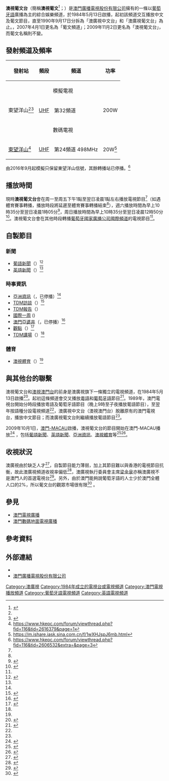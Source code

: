 {{TV channel|[[澳門廣播電視股份有限公司|澳門廣播電視股份有限公司]]}}
{{頻道資訊
| 頻道名稱         = 澳視葡文台<br/>{{lang|pt|Canal Macau}}
| 頻道圖片檔案     = Canal Macau.png
| 頻道圖片尺寸     = 150px
| 頻道圖片名稱     = 澳視葡文台
| 所屬國家或地區   = {{MAC}}
| 總部所在         = {{MAC}}
| 播放地區         = 澳門及邻近地区
| 開播日期         = 1984年5月13日（模擬版本）<br>2008年7月15日（數碼版本）
| 停播日期         = 
| 頻道類別         = 綜合
| 頻道語言         = 葡語、英語
| 視頻格式         = 模擬（[[PAL制式|PAL]]）： [[576i|576i]] [[縱橫比_(圖像)|4:3]]<br>數碼（[[DTMB|DTMB]]）：<br> '''2015年3月2日前'''<br>  [[576i|576i]] [[縱橫比_(圖像)|4:3]]<br> '''2015年3月2日至2016年7月11日'''<br>[[576i|576i]] [[縱橫比_(圖像)|16:9]]<br> '''2016年7月11日起'''<br>[[1080i|1080i]] [[縱橫比_(圖像)|16:9]]
| 收視率           = 
| 收視率調查時間   = 
| 收視率資料來源   = 
| 頻道口號         = 
| 擁有者           = [[澳門廣播電視股份有限公司|澳門廣播電視股份有限公司]]
| 持股者           = 
| 前頻道名稱       = 澳廣視葡文台<br>葡文台
| 被取代名稱       = 澳門電視台
| 集團同類頻道     = [[澳視澳門|澳視澳門]]、[[澳門體育頻道|澳門體育]]、[[澳門資訊|澳門資訊]]、[[澳門綜藝|澳門綜藝]]、[[澳門-MACAU|澳門-MACAU]]
| 重播服務頻道     = 
| 頻道官方網站     = http://portugues.tdm.com.mo/
| 備註             =
| 無線電視供應商01 = 澳門免費電視
| 無線電視頻道數01 = 32頻道
| 數位電視供應商01 = [[澳門廣播電視股份有限公司|澳門免費電視]]
| 數位電視頻道數01 = 92頻道
| 有線電視供應商01 = [[澳門有線電視|澳門有線電視]]
| 有線電視頻道數01 = 81頻道
| 有線電視供應商02 = [[澳門基本電視頻道|澳門基本電視頻道]]
| 有線電視頻道數02 = UHF 31頻道（模擬）<br>92頻道（數碼）
| 線上收看網站01   = 澳廣視網站
| 線上收看網址01   = [https://www.tdm.com.mo/zh-hant/live?Channel=2&type=tv]
}}
'''澳視葡文台'''（簡稱'''澳視葡文'''<ref>{{cite web|author=澳廣視廣告課|title=慶祝澳門特別行政區成立十二周年廣告套裝價目表|url=http://www.tdm.com.mo/c_page/adv/mtv_return_commemorate_adv.pdf|publisher=澳門廣播電視股份有限公司|accessdate=2012-09-02|archive-url=https://web.archive.org/web/20140304202604/http://www.tdm.com.mo/c_page/adv/mtv_return_commemorate_adv.pdf|archive-date=2014-03-04|dead-url=no}}</ref>；{{lang-pt|'''Canal Macau'''}}）是[[澳門廣播電視股份有限公司|澳門廣播電視股份有限公司]]擁有的一條以[[葡萄牙語|葡萄牙語]]廣播為主的綜合娛樂頻道，於1984年5月13日啟播，起初該頻道交互播放中文及葡文節目，直至1990年9月17日分拆為「澳廣視中文台」和「澳廣視葡文台」為止。{{Fact|葡文台在初期的名稱是「澳廣視第一台」|time=2014-12-08T11:05:46+00:00}}，2007年4月1日更名為「葡文頻道{{lang|pt|Canal Macau}}」；2009年11月2日更名為「澳視葡文台」，而葡文名稱則不變。

== 發射頻道及頻率 ==
{| class="wikitable"
! 發射站
! 頻段
! 頻道
! 功率
|-
! colspan="4"  align="center" | 模擬電視
|-
| 東望洋山<ref name="macau1"/><ref>{{cite web |author=朱奕聰 |title=批示摘錄數份——財政局——澳門特別行政區與澳門廣播電視股份有限公司簽署之公證合同摘錄——電視及聲音廣播服務批給續期公證合同 |url=https://bo.io.gov.mo/bo/ii/2005/31/extractosdsf_cn.asp |location=澳門 |publisher=印務局 |date=2005-07-26 |accessdate=2020-12-30 |archive-date=2019-02-20 |archive-url=https://web.archive.org/web/20190220181940/http://bo.io.gov.mo/bo/ii/2005/31/extractosdsf_cn.asp |dead-url=no }}</ref>
| [[特高頻|UHF]]
| 第32頻道
| 200W
|-
! colspan="4"  align="center" | 數碼電視
|-
| [[東望洋山|東望洋山]]<ref>https://www.hkepc.com/forum/viewthread.php?fid=116&tid=2616379&page=1{{Verify credibility}}</ref>
| [[特高頻|UHF]]
| 第24頻道 498MHz
| 20W<ref> https://m.ishare.iask.sina.com.cn/f/1wXHJspJ6mb.html{{Verify credibility}}</ref>
|}

由2016年9月起模擬只保留東望洋山信號，其餘轉播站已停播。<ref>https://www.hkepc.com/forum/viewthread.php?fid=116&tid=2606532&extra=&page=3{{Verify credibility}}</ref>

==播放時間==
{{NoteUTC+8}}
現時'''澳視葡文台'''會在周一至周五下午1點至翌日凌晨1點左右播放電視節目<ref name="tdm1"/>（如遇體育賽事轉播，播放時段將延遲至體育賽事轉播結束<ref name="tdm3"/>），週六播放時間為早上10時35分至翌日凌晨1時05分<ref>{{cite web|title=Programação TV (Sábado)|url=http://portugues.tdm.com.mo/index.php?se=schedule&type=&wd=Sat|publisher=澳門廣播電視股份有限公司|accessdate=2012-03-18|language=pt|archive-url=https://web.archive.org/web/20150402170700/http://portugues.tdm.com.mo/index.php?se=schedule&type=&wd=Sat|archive-date=2015-04-02|dead-url=no}}</ref>，周日播放時間為早上10時35分至翌日凌晨12時50分<ref>{{pt}}{{cite web|title=Programação TV (Domingo)|url=http://portugues.tdm.com.mo/index.php?se=schedule&type=&wd=Sun|publisher=澳門廣播電視股份有限公司|accessdate=2012-03-18|archive-url=https://web.archive.org/web/20150402153803/http://portugues.tdm.com.mo/index.php?se=schedule&type=&wd=Sun|archive-date=2015-04-02|dead-url=no}}</ref>。澳視葡文台會在其他時段轉播[[葡萄牙國家廣播公司國際頻道|葡萄牙國家廣播公司國際頻道]]的電視節目<ref name="tdm1"/>。

==自製節目==
=== 新聞 ===
*[[澳廣視葡語新聞、英語新聞|葡語新聞]]（{{lang|pt|Telejornal}}）<ref name="tdm1">{{pt}}{{cite web|title=Programação TV (Sexta-feira)|url=http://portugues.tdm.com.mo/index.php?se=schedule&type=&wd=Fri|publisher=澳門廣播電視股份有限公司|accessdate=2012-03-18|archive-url=https://web.archive.org/web/20160305010036/http://portugues.tdm.com.mo/index.php?se=schedule&type=&wd=Fri|archive-date=2016-03-05|dead-url=no}}</ref>
*[[澳廣視葡語新聞、英語新聞|英語新聞]]（{{lang|en|TDM News}}）<ref name="tdm1"/>

=== 時事資訊 ===
*[[亞洲資訊|亞洲資訊]]（{{lang|pt|Ásia Global}}，已停播）<ref name="tdm1"/>
*[[TDM訪談|TDM訪談]]（{{lang|pt|TDM Entrevista}}）<ref name="tdm2">{{pt}}{{cite web|title=Programação TV (Terça-feira)|url=http://portugues.tdm.com.mo/index.php?se=schedule&type=&wd=Tue|publisher=澳門廣播電視股份有限公司|accessdate=2012-03-18}}</ref>
*[[TDM報告|TDM報告]]（{{lang|pt|TDM Reportagem}}）
*[[國際一周_(澳視葡文)|國際一周]] ({{lang|pt|Semana Internacional}}) 
*[[澳門亞婆井|澳門亞婆井]]（{{lang|pt|Montra do Lilau}}，已停播）<ref name="tdm3">{{pt}}{{cite web|title=Programação TV (Quarta-feira)|url=http://portugues.tdm.com.mo/index.php?se=schedule&type=&wd=Wed|publisher=澳門廣播電視股份有限公司|accessdate=2012-03-18|archive-url=https://web.archive.org/web/20160305010042/http://portugues.tdm.com.mo/index.php?se=schedule&type=&wd=Wed|archive-date=2016-03-05|dead-url=no}}</ref>
*[[觀點_(澳視葡文)|觀點]]（{{lang|pt|Contraponto}}）<ref>{{cite web |title=Contraponto (TDM) |url=https://port.tdm.com.mo/c_tv/index.php?type=10 |website=[[澳門廣播電視股份有限公司|澳門廣播電視股份有限公司]] |access-date=2021-02-05 |archive-date=2021-01-23 |archive-url=https://web.archive.org/web/20210123104046/http://port.tdm.com.mo/c_tv/index.php?type=10 |dead-url=no }}</ref>
*[[TDM講場|TDM講場]]（{{lang|en|TDM Talk Show}}）<ref name="tdm1"/>

=== 體育 ===
*[[澳視體育_(電視節目)|澳視體育]]（{{lang|pt|TDM Desporto}}）<ref name="tdm2"/>

==與其他台的聯繫==
澳視葡文台和[[澳視澳門台|澳視澳門台]]的前身是澳廣視旗下一條獨立的電視頻道，在1984年5月13日啟播<ref name="macau1">{{Cite book|author=黃漢強、吳志良主編，澳門大學澳門研究中心編|title=澳門總覽（第二版）|location=澳門|publisher=澳門基金會|date=1996|ISBN=978-972-8147-51-8|accessdate=2011-01-07}}</ref>。起初這條頻道會交叉播放[[粵語|粵語]]和[[葡萄牙語|葡萄牙語]]節目<ref name="museum">{{Cite web|url=http://macao.communications.museum/chi/exhibition/secondfloor/MoreInfo/2_9_3_RadioMacau.html|title=澳門的電台|date=2010-12-14|publisher=澳門通訊博物館|accessdate=2011-01-07|archive-url=https://web.archive.org/web/20090904092109/http://macao.communications.museum/chi/Exhibition/SecondFloor/MoreInfo/2_9_3_RadioMacau.html|archive-date=2009-09-04|dead-url=yes}}</ref>。1989年，澳門電視台開始分時段播放粵語及葡萄牙語節目（晚上9時至子夜播放葡語節目），至翌年按語種分設電視頻道<ref name="macau1"/>，澳廣視中文台（澳視澳門台）脫離原有的澳門電視台，播放中文節目；而澳廣視葡文台則繼續播放葡語節目<ref name="museum"/>。

2009年10月1日，[[澳門-MACAU|澳門-MACAU]]啟播，澳視葡文台的節目開始在澳門-MACAU播放<ref>{{cite web|title=澳視-Macau衛星頻道|url=http://sat.tdm.com.mo/|publisher=澳門廣播電視股份有限公司|accessdate=2012-03-19|deadurl=yes|archiveurl=https://web.archive.org/web/20120301183841/http://sat.tdm.com.mo/|archivedate=2012-03-01}}</ref> ，包括[[澳廣視葡語新聞|葡語新聞]]、[[澳廣視英語新聞|英語新聞]]、[[亞洲資訊|亞洲資訊]]、[[澳視體育_(電視節目)|澳視體育]]等<ref>{{cite web|title=節目表（2012-03-19）|url=http://www.tdm.com.mo/c_pgm/prog/index.php?pdate=2012-03-19|publisher=澳門廣播電視股份有限公司|accessdate=2012-03-19|archive-url=https://web.archive.org/web/20160305005101/http://www.tdm.com.mo/c_pgm/prog/index.php?pdate=2012-03-19|archive-date=2016-03-05|dead-url=no}}</ref><ref>{{cite web|title=節目表（2012-03-13）|url=http://www.tdm.com.mo/c_pgm/prog/index.php?pdate=2012-03-13|publisher=澳門廣播電視股份有限公司|accessdate=2012-03-19|archive-url=https://web.archive.org/web/20160305004941/http://www.tdm.com.mo/c_pgm/prog/index.php?pdate=2012-03-13|archive-date=2016-03-05|dead-url=no}}</ref>。

==收視狀況==
澳廣視由於缺乏人才<ref>{{Cite book|author=柯達群|title=港澳當代大眾傳播簡史|location=香港|publisher=香港中國新聞出版社|date=2009|ISBN= 978-988-18-5618-0|accessdate=2011-04-28}}</ref>，自製節目能力薄弱，加上其節目難以與香港的電視節目抗衡，故此澳廣視頻道收視率偏低<ref name="macau3">{{cite book|author=尹德剛|editor1=吳志良|editor2=楊允中|date=2002|title=澳門2002年|chapter=澳門大眾傳媒現狀與發展方略|publisher=澳門基金會|accessdate=2011-01-07}}</ref>，澳廣視執行委員會主席[[梁金泉_(1949年)|梁金泉]]亦稱澳廣視不是澳門人的首選電視台<ref>{{Cite web|url=http://hknews.hksyu.edu/index.php/Radio_News_%E9%8C%84%E9%9F%B3%E7%A8%BF_(2)_%E6%BE%B3%E5%BB%A3%E8%A6%96%E6%AC%B2%E4%BD%9C%E6%BE%B3%E9%96%80%E4%BA%BA%E6%96%B0%E8%81%9E%E5%8F%B0|title=澳廣視欲作澳門人新聞台|author=歐曉淇|date=2012|publisher=樹仁大學|accessdate=2013-10-20|archive-url=https://web.archive.org/web/20160304190236/http://hknews.hksyu.edu/index.php/Radio_News_%E9%8C%84%E9%9F%B3%E7%A8%BF_(2)_%E6%BE%B3%E5%BB%A3%E8%A6%96%E6%AC%B2%E4%BD%9C%E6%BE%B3%E9%96%80%E4%BA%BA%E6%96%B0%E8%81%9E%E5%8F%B0|archive-date=2016-03-04|dead-url=no}}</ref>。另外，由於澳門能夠說葡萄牙語的人士少於澳門全體人口的2%，所以葡文台的觀眾市場很有限<ref>{{cite journal|author=劉世鼎|coauthors=李巧雲|title=澳門電視的去政治化|journal=台灣社會研究季刊|date=2008-12|volume=問題與討論|issue=72|pages=295}}</ref> 。

==參見==
*[[澳門電視廣播|澳門電視廣播]]
*[[澳門數碼地面電視廣播|澳門數碼地面電視廣播]]

==參考資料==
{{reflist}}

==外部連結==
*{{Archive URL|https://www.tdm.com.mo/pt/|澳門廣播電視股份有限公司|https://www.webcitation.org/6BjE65AYR?url=http://portugues.tdm.com.mo/}}{{pt}}
*[https://www.tdm.com.mo/en/ 澳門廣播電視股份有限公司]{{Wayback|url=http://portugues.tdm.com.mo/en/ |date=20100817231349 }}{{en}}

{{澳廣視頻道列表}}

[[Category:澳廣視|Category:澳廣視]]
[[Category:1984年成立的電視台或電視頻道|Category:1984年成立的電視台或電視頻道]]
[[Category:澳門電視播放頻道|Category:澳門電視播放頻道]]
[[Category:葡萄牙語電視頻道|Category:葡萄牙語電視頻道]]
[[Category:英語電視頻道|Category:英語電視頻道]]